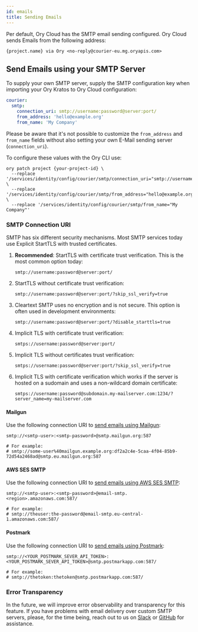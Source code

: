 ```yaml
---
id: emails
title: Sending Emails
---
```


Per default, Ory Cloud has the SMTP email sending configured. Ory Cloud sends Emails from the following address:

```
{project.name} via Ory <no-reply@courier-eu.mg.oryapis.com>
```

## Send Emails using your SMTP Server

To supply your own SMTP server, supply the SMTP configuration key when importing your Ory Kratos to Ory Cloud configuration:

```yaml
courier:
  smtp:
    connection_uri: smtp://username:password@server:port/
    from_address: 'hello@example.org'
    from_name: 'My Company'
```

Please be aware that it's not possible to customize the `from_address` and `from_name` fields without also setting your own E-Mail
sending server (`connection_uri`).

To configure these values with the Ory CLI use:

```shell
ory patch project {your-project-id} \
  --replace '/services/identity/config/courier/smtp/connection_uri="smtp://username:password@server:port/"' \
  --replace '/services/identity/config/courier/smtp/from_address="hello@example.org' \
  --replace '/services/identity/config/courier/smtp/from_name="My Company"'
```

### SMTP Connection URI

SMTP has six different security mechanisms. Most SMTP services today use Explicit StartTLS with trusted certificates.

1. **Recommended**: StartTLS with certificate trust verification. This is the most common option today:
   ```
   smtp://username:password@server:port/
   ```
1. StartTLS without certificate trust verification:
   ```
   smtp://username:password@server:port/?skip_ssl_verify=true
   ```
1. Cleartext SMTP uses no encryption and is not secure. This option is often used in development environments:
   ```
   smtp://username:password@server:port/?disable_starttls=true
   ```
1. Implicit TLS with certificate trust verification:
   ```
   smtps://username:password@server:port/
   ```
1. Implicit TLS without certificates trust verification:
   ```
   smtps://username:password@server:port/?skip_ssl_verify=true
   ```
1. Implicit TLS with certificate verification which works if the server is hosted on a sudomain and uses a non-wildcard domain
   certificate:
   ```
   smtps://username:password@subdomain.my-mailserver.com:1234/?server_name=my-mailserver.com
   ```

#### Mailgun

Use the following connection URI to
[send emails using Mailgun](https://documentation.mailgun.com/en/latest/quickstart-sending.html):

```
smtp://<smtp-user>:<smtp-password>@smtp.mailgun.org:587

# For example:
# smtp://some-user%40mailgun.example.org:df2a2c4e-5caa-4f04-85b9-72d54a2468ad@smtp.eu.mailgun.org:587
```

#### AWS SES SMTP

Use the following connection URI to
[send emails using AWS SES SMTP](https://docs.aws.amazon.com/ses/latest/dg/send-email-smtp.html):

```
smtp://<smtp-user>:<smtp-password>@email-smtp.<region>.amazonaws.com:587/

# For example:
# smtp://theuser:the-password@email-smtp.eu-central-1.amazonaws.com:587/
```

#### Postmark

Use the following connection URI to [send emails using Postmark](https://postmarkapp.com/smtp-service):

```
smtp://<YOUR_POSTMARK_SEVER_API_TOKEN>:<YOUR_POSTMARK_SEVER_API_TOKEN>@smtp.postmarkapp.com:587/

# For example:
# smtp://thetoken:thetoken@smtp.postmarkapp.com:587/
```

### Error Transparency

In the future, we will improve error observability and transparency for this feature. If you have problems with email delivery
over custom SMTP servers, please, for the time being, reach out to us on [Slack](https://slack.ory.sh) or
[GitHub](https://github.com/ory/cloud) for assistance.

